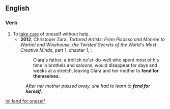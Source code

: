 ==English==

===Verb===
{{en-verb|fends for oneself|fending for oneself|fended for oneself|fended for oneself}}

# To [[take care]] of oneself without help.
#* '''2012''', Christoper Zara, ''Tortured Artists: From Picasso and Monroe to Warhol and Winehouse, the Twisted Secrets of the World's Most Creative Minds'', part 1, chapter 1, {{gbooks|q=fend-for-themselves|id=HV4jKhjzMVYC|pg=26}}:
#*: Clara's father, a trollish ne'er-do-well who spent most of his time in brothels and saloons, would disappear for days and weeks at a stretch, leaving Clara and her mother to '''fend for themselves'''.
#:''After her mother passed away, she had to learn to '''fend for herself'''.''

[[ml:fend for oneself]]
